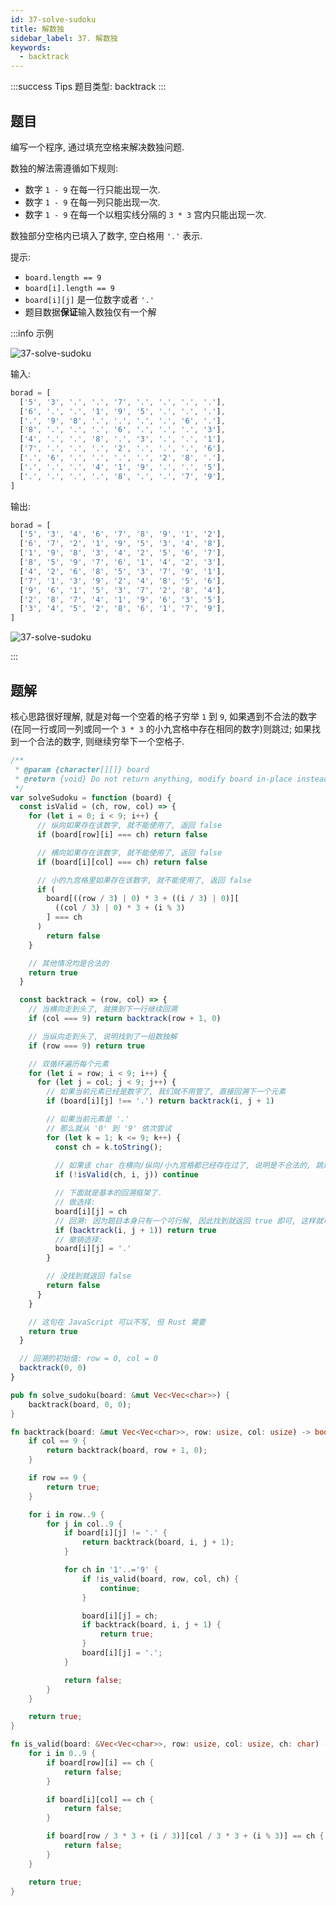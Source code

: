 ```yaml
---
id: 37-solve-sudoku
title: 解数独
sidebar_label: 37. 解数独
keywords:
  - backtrack
---
```


:::success Tips
题目类型: backtrack
:::

## 题目

编写一个程序, 通过填充空格来解决数独问题.

数独的解法需遵循如下规则:

- 数字 `1 - 9` 在每一行只能出现一次.
- 数字 `1 - 9` 在每一列只能出现一次.
- 数字 `1 - 9` 在每一个以粗实线分隔的 `3 * 3` 宫内只能出现一次.

数独部分空格内已填入了数字, 空白格用 `'.'` 表示.

提示:

- `board.length == 9`
- `board[i].length == 9`
- `board[i][j]` 是一位数字或者 `'.'`
- 题目数据**保证**输入数独仅有一个解

:::info 示例

![37-solve-sudoku](../../static/img/37-solve-sudoku-1.png)

输入:

```ts
borad = [
  ['5', '3', '.', '.', '7', '.', '.', '.', '.'],
  ['6', '.', '.', '1', '9', '5', '.', '.', '.'],
  ['.', '9', '8', '.', '.', '.', '.', '6', '.'],
  ['8', '.', '.', '.', '6', '.', '.', '.', '3'],
  ['4', '.', '.', '8', '.', '3', '.', '.', '1'],
  ['7', '.', '.', '.', '2', '.', '.', '.', '6'],
  ['.', '6', '.', '.', '.', '.', '2', '8', '.'],
  ['.', '.', '.', '4', '1', '9', '.', '.', '5'],
  ['.', '.', '.', '.', '8', '.', '.', '7', '9'],
]
```

输出:

```ts
borad = [
  ['5', '3', '4', '6', '7', '8', '9', '1', '2'],
  ['6', '7', '2', '1', '9', '5', '3', '4', '8'],
  ['1', '9', '8', '3', '4', '2', '5', '6', '7'],
  ['8', '5', '9', '7', '6', '1', '4', '2', '3'],
  ['4', '2', '6', '8', '5', '3', '7', '9', '1'],
  ['7', '1', '3', '9', '2', '4', '8', '5', '6'],
  ['9', '6', '1', '5', '3', '7', '2', '8', '4'],
  ['2', '8', '7', '4', '1', '9', '6', '3', '5'],
  ['3', '4', '5', '2', '8', '6', '1', '7', '9'],
]
```

![37-solve-sudoku](../../static/img/37-solve-sudoku-2.png)

:::

## 题解

核心思路很好理解, 就是对每一个空着的格子穷举 `1` 到 `9`, 如果遇到不合法的数字(在同一行或同一列或同一个 `3 * 3` 的小九宫格中存在相同的数字)则跳过; 如果找到一个合法的数字, 则继续穷举下一个空格子.


<Tabs>
  <TabItem value="JavaScript" label="JavaScript" default>

```ts
/**
 * @param {character[][]} board
 * @return {void} Do not return anything, modify board in-place instead.
 */
var solveSudoku = function (board) {
  const isValid = (ch, row, col) => {
    for (let i = 0; i < 9; i++) {
      // 纵向如果存在该数字, 就不能使用了, 返回 false
      if (board[row][i] === ch) return false

      // 横向如果存在该数字, 就不能使用了, 返回 false
      if (board[i][col] === ch) return false

      // 小的九宫格里如果存在该数字, 就不能使用了, 返回 false
      if (
        board[((row / 3) | 0) * 3 + ((i / 3) | 0)][
          ((col / 3) | 0) * 3 + (i % 3)
        ] === ch
      )
        return false
    }

    // 其他情况均是合法的
    return true
  }

  const backtrack = (row, col) => {
    // 当横向走到头了, 就换到下一行继续回溯
    if (col === 9) return backtrack(row + 1, 0)

    // 当纵向走到头了, 说明找到了一组数独解
    if (row === 9) return true

    // 双循环遍历每个元素
    for (let i = row; i < 9; i++) {
      for (let j = col; j < 9; j++) {
        // 如果当前元素已经是数字了, 我们就不用管了, 直接回溯下一个元素
        if (board[i][j] !== '.') return backtrack(i, j + 1)

        // 如果当前元素是 '.'
        // 那么就从 '0' 到 '9' 依次尝试
        for (let k = 1; k <= 9; k++) {
          const ch = k.toString();
          
          // 如果该 char 在横向/纵向/小九宫格都已经存在过了, 说明是不合法的, 跳过即可
          if (!isValid(ch, i, j)) continue

          // 下面就是基本的回溯框架了.
          // 做选择:
          board[i][j] = ch
          // 回溯: 因为题目本身只有一个可行解, 因此找到就返回 true 即可, 这样就可以阻止后续的递归
          if (backtrack(i, j + 1)) return true
          // 撤销选择:
          board[i][j] = '.'
        }

        // 没找到就返回 false
        return false
      }
    }

    // 这句在 JavaScript 可以不写, 但 Rust 需要
    return true
  }

  // 回溯的初始值: row = 0, col = 0
  backtrack(0, 0)
}
```

</TabItem>
<TabItem value="Rust" label="Rust">

```rust
pub fn solve_sudoku(board: &mut Vec<Vec<char>>) {
    backtrack(board, 0, 0);
}

fn backtrack(board: &mut Vec<Vec<char>>, row: usize, col: usize) -> bool {
    if col == 9 {
        return backtrack(board, row + 1, 0);
    }

    if row == 9 {
        return true;
    }

    for i in row..9 {
        for j in col..9 {
            if board[i][j] != '.' {
                return backtrack(board, i, j + 1);
            }

            for ch in '1'..='9' {
                if !is_valid(board, row, col, ch) {
                    continue;
                }

                board[i][j] = ch;
                if backtrack(board, i, j + 1) {
                    return true;
                }
                board[i][j] = '.';
            }

            return false;
        }
    }

    return true;
}

fn is_valid(board: &Vec<Vec<char>>, row: usize, col: usize, ch: char) -> bool {
    for i in 0..9 {
        if board[row][i] == ch {
            return false;
        }

        if board[i][col] == ch {
            return false;
        }

        if board[row / 3 * 3 + (i / 3)][col / 3 * 3 + (i % 3)] == ch {
            return false;
        }
    }

    return true;
}
```

</TabItem>
</Tabs>
